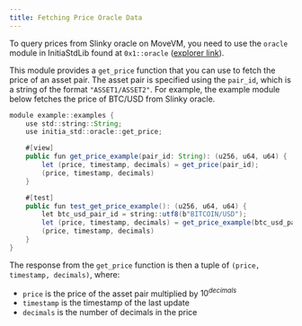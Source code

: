 ```yaml
---
title: Fetching Price Oracle Data
---
```


To query prices from Slinky oracle on MoveVM, you need to use the `oracle` module in InitiaStdLib found at `0x1::oracle` ([explorer link](https://scan.testnet.initia.xyz/initiation-1/modules/0x1/oracle)).

This module provides a `get_price` function that you can use to fetch the price of an asset pair. The asset pair is specified using the `pair_id`, which is a string of the format `"ASSET1/ASSET2"`. For example, the example module below fetches the price of BTC/USD from Slinky oracle.

```java
module example::examples {
    use std::string::String;
    use initia_std::oracle::get_price;

    #[view]
    public fun get_price_example(pair_id: String): (u256, u64, u64) {
        let (price, timestamp, decimals) = get_price(pair_id);
        (price, timestamp, decimals)
    }

    #[test]
    public fun test_get_price_example(): (u256, u64, u64) {
        let btc_usd_pair_id = string::utf8(b"BITCOIN/USD"); 
        let (price, timestamp, decimals) = get_price_example(btc_usd_pair_id);
        (price, timestamp, decimals)
    }
}
```

The response from the `get_price` function is then a tuple of `(price, timestamp, decimals)`, where:

- `price` is the price of the asset pair multiplied by $10^{decimals}$
- `timestamp` is the timestamp of the last update
- `decimals` is the number of decimals in the price